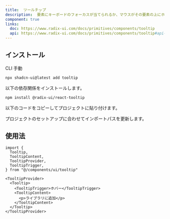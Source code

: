 ```yaml
---
title:  ツールチップ
description:  要素にキーボードのフォーカスが当てられるか、マウスがその要素の上にホバーされると関連する情報を表示するポップアップ。
component: true
links:
  doc: https://www.radix-ui.com/docs/primitives/components/tooltip
  api: https://www.radix-ui.com/docs/primitives/components/tooltip#api-reference
---
```


<ComponentPreview name="tooltip-demo" description="ツールチップコンポーネントです。" />

## インストール

<Tabs defaultValue="cli">

<TabsList>
  <TabsTrigger value="cli">CLI</TabsTrigger>
  <TabsTrigger value="manual">手動</TabsTrigger>
</TabsList>
<TabsContent value="cli">

```bash
npx shadcn-ui@latest add tooltip
```

</TabsContent>

<TabsContent value="manual">

<Steps>

<Step>以下の依存関係をインストールします。</Step>

```bash
npm install @radix-ui/react-tooltip
```

<Step>以下のコードをコピーしてプロジェクトに貼り付けます。</Step>

<ComponentSource name="tooltip" />

<Step>プロジェクトのセットアップに合わせてインポートパスを更新します。</Step>

</Steps>

</TabsContent>

</Tabs>

## 使用法

```tsx
import {
  Tooltip,
  TooltipContent,
  TooltipProvider,
  TooltipTrigger,
} from "@/components/ui/tooltip"
```

```tsx
<TooltipProvider>
  <Tooltip>
    <TooltipTrigger>ホバー</TooltipTrigger>
    <TooltipContent>
      <p>ライブラリに追加</p>
    </TooltipContent>
  </Tooltip>
</TooltipProvider>
```